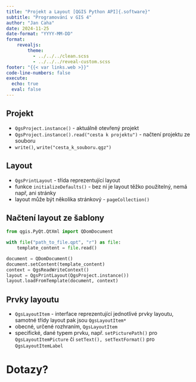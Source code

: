 ```yaml
---
title: "Projekt a Layout [QGIS Python API]{.software}"
subtitle: "Programování v GIS 4"
author: "Jan Caha"
date: 2024-11-25
date-format: "YYYY-MM-DD"
format: 
    revealjs:
        theme: 
          - ../../../clean.scss 
          - ../../../reveal-custom.scss
footer: "{{< var links.web >}}"
code-line-numbers: false
execute:
  echo: true
  eval: false
---
```


## Projekt

- `QgsProject.instance()` - aktuálně otevřený projekt
- `QgsProject.instance().read("cesta k projektu")` - načtení projektu ze souboru
- `write()`, `write("cesta_k_souboru.qgz")`

## Layout

- `QgsPrintLayout` - třída reprezentující layout
- funkce `initializeDefaults()` - bez ní je layout těžko použitelný, nemá např, ani stránky
- layout může být několika stránkový - `pageCollection()`

## Načtení layout ze šablony

```python
from qgis.PyQt.QtXml import QDomDocument

with file("path_to_file.qpt", "r") as file:
    template_content = file.read()

document = QDomDocument()
document.setContent(template_content)
context = QgsReadWriteContext()
layout = QgsPrintLayout(QgsProject.instance())
layout.loadFromTemplate(document, context)
```

## Prvky layoutu

- `QgsLayoutItem` - interface reprezentující jednotlivé prvky layoutu, samotné třídy layout pak jsou `QgsLayoutItem*`
- obecné, určené rozhraním, `QgsLayoutItem`
- specifické, dané typem prvku, např. `setPicturePath()` pro `QgsLayoutItemPicture` či `setText(), setTextFormat()` pro `QgsLayoutItemLabel`

# Dotazy?{.center}